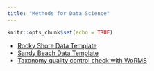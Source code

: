 ```yaml
---
title: "Methods for Data Science"
---
```


```r
knitr::opts_chunk$set(echo = TRUE)
```

- [Rocky Shore Data Template](protocols/Data_Sheet_RockyShore_template.xlsx)
- [Sandy Beach Data Template](protocols/Data_SandyBeach_template.xlsx)
- [Taxonomy quality control check with WoRMS](protocols/WoRMS_quality_check.pdf)

